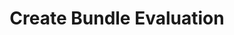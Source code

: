 ---
title: "Create Bundle Evaluation"
sidebarTitle: "Create Evaluation"
description: "Submit a regulatory bundle for compliance evaluation"
openapi: "POST /regulatory/bundles/{bundle_sid}/evaluations"
icon: "clipboard-check"
---
